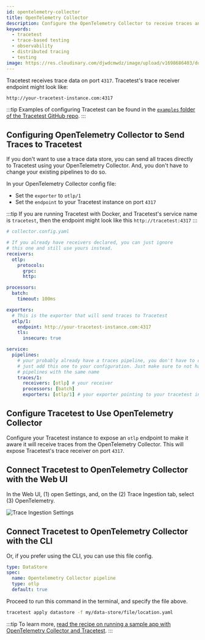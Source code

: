```yaml
---
id: opentelemetry-collector
title: OpenTelemetry Collector
description: Configure the OpenTelemetry Collector to receive traces and forward them to Tracetest.
keywords:
  - tracetest
  - trace-based testing
  - observability
  - distributed tracing
  - testing
image: https://res.cloudinary.com/djwdcmwdz/image/upload/v1698686403/docs/Blog_Thumbnail_14_rsvkmo.jpg
---
```


Tracetest receives trace data on port `4317`. Tracetest's trace receiver endpoint might look like:

```
http://your-tracetest-instance.com:4317
```

:::tip
Examples of configuring Tracetest can be found in the [`examples` folder of the Tracetest GitHub repo](https://github.com/kubeshop/tracetest/tree/main/examples).
:::

## Configuring OpenTelemetry Collector to Send Traces to Tracetest

If you don't want to use a trace data store, you can send all traces directly to Tracetest using your OpenTelemetry Collector. And, you don't have to change your existing pipelines to do so.

In your OpenTelemetry Collector config file:

- Set the `exporter` to `otlp/1`
- Set the `endpoint` to your Tracetest instance on port `4317`

:::tip
If you are running Tracetest with Docker, and Tracetest's service name is `tracetest`, then the endpoint might look like this `http://tracetest:4317`
:::

```yaml
# collector.config.yaml

# If you already have receivers declared, you can just ignore
# this one and still use yours instead.
receivers:
  otlp:
    protocols:
      grpc:
      http:

processors:
  batch:
    timeout: 100ms

exporters:
  # This is the exporter that will send traces to Tracetest
  otlp/1:
    endpoint: http://your-tracetest-instance.com:4317
    tls:
      insecure: true

service:
  pipelines:
    # your probably already have a traces pipeline, you don't have to change it.
    # just add this one to your configuration. Just make sure to not have two
    # pipelines with the same name
    traces/1:
      receivers: [otlp] # your receiver
      processors: [batch]
      exporters: [otlp/1] # your exporter pointing to your tracetest instance
```

## Configure Tracetest to Use OpenTelemetry Collector

Configure your Tracetest instance to expose an `otlp` endpoint to make it aware it will receive traces from the OpenTelemetry Collector. This will expose Tracetest's trace receiver on port `4317`.

## Connect Tracetest to OpenTelemetry Collector with the Web UI

In the Web UI, (1) open Settings, and, on the (2) Trace Ingestion tab, select (3) OpenTelemetry.

![Trace Ingestion Settings](../../img/08132024/app.tracetest.io_organizations_at4CxvjIg_environments_ttenv_172de56e3dcbba9b_settings_tab=dataStore_otel.png)

## Connect Tracetest to OpenTelemetry Collector with the CLI

Or, if you prefer using the CLI, you can use this file config.

```yaml
type: DataStore
spec:
  name: Opentelemetry Collector pipeline
  type: otlp
  default: true
```

Proceed to run this command in the terminal, and specify the file above.

```bash
tracetest apply datastore -f my/data-store/file/location.yaml
```

:::tip
To learn more, [read the recipe on running a sample app with OpenTelemetry Collector and Tracetest](/examples-tutorials/recipes/running-tracetest-without-a-trace-data-store).
:::
